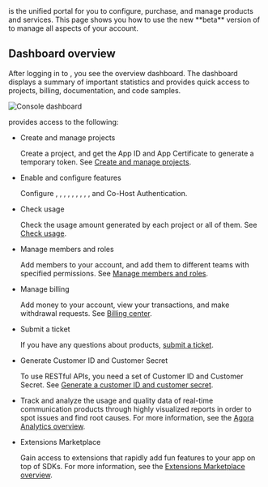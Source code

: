 <Link to="{{Global.AGORA_CONSOLE_URL}}"><Vg k="CONSOLE" /></Link> is the unified portal for you to configure, purchase, and manage <Vg k="COMPANY" /> products and services. This page shows you how to use the new **beta** version of <Vg k="CONSOLE" /> to manage all aspects of your <Vg k="COMPANY" /> account.

## Dashboard overview

After logging in to <Vg k="CONSOLE" />, you see the overview dashboard. The dashboard displays a summary of important statistics and provides quick access to projects, billing, documentation, and code samples.

![Console dashboard](/images/common/console-dashboard.png)


<Vg k="CONSOLE" /> provides access to the following:

- Create and manage projects

    Create a project, and get the App ID and App Certificate to generate a temporary token. See [Create and manage projects](#create-and-manage-projects).

- Enable and configure features

    Configure <Vg k="CHAT" />, <Vg k="SIG" />, <Vg k="WHITE" />, <Vg k="CREC" />, <Vg k="MPUSH" />, <Vg k="MPULL" />, <Vg k="NCS_LONG" />, <Vg k="FC" />, <Vg k="CP" />, and Co-Host Authentication.

- Check usage

    Check the usage amount generated by each project or all of them. See [Check usage](#check-usage).

- Manage members and roles

    Add members to your account, and add them to different teams with specified permissions. See [Manage members and roles](#manage-members).

- Manage billing

    Add money to your account, view your transactions, and make withdrawal requests. See [Billing center](#billing-center).

- Submit a ticket

    If you have any questions about <Vg k="COMPANY" /> products, [submit a ticket](#submit-a-ticket).

- Generate Customer ID and Customer Secret

    To use <Vg k="COMPANY" /> RESTful APIs, you need a set of Customer ID and Customer Secret. See [Generate a customer ID and customer secret](#generate-a-customer-id-and-customer-secret).

- <Vg k="AA" />

    Track and analyze the usage and quality data of real-time communication products through highly visualized reports in order to spot issues and find root causes. For more information, see the [Agora Analytics overview](/agora-analytics/overview/product-overview).

- <Vg k="COMPANY" /> Extensions Marketplace

    Gain access to extensions that rapidly add fun features to your app on top of <Vg k="COMPANY" /> SDKs. For more information, see the [Extensions Marketplace overview](/extensions-marketplace/overview/product-overview).
